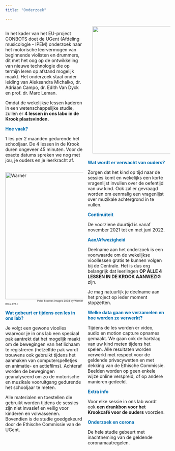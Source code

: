 ```yaml
---
title: "Onderzoek"

---
```


<style>
h1 {
  color: #006DB0;
}

navbar-brand {
color:#FFAD01!important;
font-weight: 500;
font-size: 20px;
}

.col2 {
    columns: 2 200px;         
    -webkit-columns: 2 200px;
    -moz-columns: 2 200px;   
  }
</style> 


<div class="col2"> 

In het kader van het EU-project CONBOTS doet de UGent (Afdeling 
musicologie - IPEM) onderzoek naar het motorische leervermogen van 
beginnende  violisten  en  drummers,  dit  met  het  oog  op  de 
ontwikkeling van nieuwe technologie die op termijn leren op afstand 
mogelijk maakt. Het onderzoek staat onder leiding van Aleksandra 
Michalko, dr. Adriaan Campo, dr. Edith Van Dyck en prof. dr. Marc 
Leman.


Omdat de wekelijkse lessen kaderen in een wetenschappelijke studie,
zullen er **4 lessen in ons labo in de Krook plaatsvinden.**

<span style="color: #006DB0;">**Hoe vaak?**</span>

1 les per 2 maanden gedurende het schooljaar. De 4 lessen in de Krook duren ongeveer 45 minuten. Voor de exacte datums spreken we nog met jou, je ouders en je leerkracht af. 

<img style="float: top; margin: 15px 15px 0px 0px;" src="Polar_Express_Mocap.png" alt="Warner" width="400"/>
<span style="float: center; font-size: 8px; margin: 100px;">Polar Express images 2004 by Warner Bros. Ent.I</span>

<span style="color: #006DB0;">**Wat gebeurt er tijdens een les in ons lab?**</span>

Je volgt een gewone vioolles waarvoor je in ons lab een speciaal pak aantrekt dat het mogelijk  maakt  om  de  bewegingen  van  het  lichaam  te  registreren 
(hetzelfde pak wordt trouwens ook gebruikt tijdens het aanmaken 
van  computerspelletjes  en  animatie-  en  actiefilms). Achteraf worden de bewegingen geanalyseerd om zo de motorische en muzikale vooruitgang gedurende het schooljaar te meten.

Alle materialen en toestellen die gebruikt worden tijdens de sessies zijn niet invasief en veilig voor kinderen en volwassenen. Bovendien is de studie goedgekeurd door de Ethische Commissie van de UGent.



<img style="float: center; margin: 0px 15px 20px 15px;" src="vioolles.png" width="400" />
<span style="color: #006DB0;">**Wat wordt er verwacht van ouders?**</span> 

Zorgen dat het kind op tijd naar de sessies komt en wekelijks een korte vragenlijst invullen over de oefentijd van uw kind. Ook zal er gevraagd worden om eenmalig een vragenlijst over muzikale achtergrond in te vullen.


<span style="color: #006DB0;">**Continuïteit**</span>

De voorziene duurtijd is vanaf november 2021 tot en met juni 2022.


<span style="color: #006DB0;">**Aan/Afwezigheid**</span>

Deelname aan het onderzoek is een voorwaarde om de wekelijkse vioollessen gratis te kunnen volgen bij de Centrale. Het is dus erg belangrijk dat leerlingen **OP ALLE 4 LESSEN IN DE KROOK AANWEZIG** zijn. 

Je mag natuurlijk je deelname aan het project op ieder moment stopzetten.

<span style="color: #006DB0;">**Welke data gaan we verzamelen en hoe worden ze verwerkt?**</span> 

Tijdens de les worden er video, audio en motion capture opnames 
gemaakt. We gaan ook de hartslag van uw kind meten tijdens het spelen. Alle  resultaten  worden  verwerkt  met  respect  voor  de 
geldende privacywetten en met dekking van de Ethische Commissie. Beelden worden op geen enkele wijze online verspreid, 
of op andere manieren gedeeld. 

<span style="color: #006DB0;">**Extra info**</span>

Voor elke sessie in ons lab wordt ook **een drankbon voor het Krookcafé voor de ouders** voorzien.
 
<span style="color: #006DB0;">**Onderzoek en corona**</span>

De  hele  studie  gebeurt  met  inachtneming  van  de  geldende 
coronamaatregelen. 

</div> 

